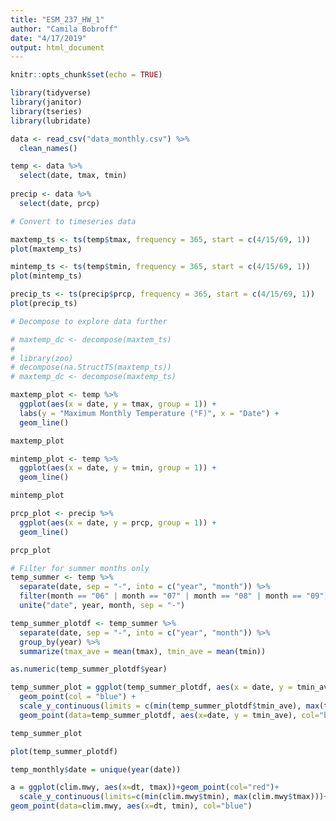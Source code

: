 ```yaml
---
title: "ESM_237_HW_1"
author: "Camila Bobroff"
date: "4/17/2019"
output: html_document
---
```


```r
knitr::opts_chunk$set(echo = TRUE)
```

```r
library(tidyverse)
library(janitor)
library(tseries)
library(lubridate)
```

```r

data <- read_csv("data_monthly.csv") %>% 
  clean_names()

temp <- data %>%
  select(date, tmax, tmin)
  
precip <- data %>% 
  select(date, prcp)

```

```r
# Convert to timeseries data

maxtemp_ts <- ts(temp$tmax, frequency = 365, start = c(4/15/69, 1))
plot(maxtemp_ts)

mintemp_ts <- ts(temp$tmin, frequency = 365, start = c(4/15/69, 1))
plot(mintemp_ts)

precip_ts <- ts(precip$prcp, frequency = 365, start = c(4/15/69, 1))
plot(precip_ts)

# Decompose to explore data further

# maxtemp_dc <- decompose(maxtem_ts)
# 
# library(zoo)
# decompose(na.StructTS(maxtemp_ts))
# maxtemp_dc <- decompose(maxtemp_ts)

```

```r
maxtemp_plot <- temp %>% 
  ggplot(aes(x = date, y = tmax, group = 1)) +
  labs(y = "Maximum Monthly Temperature (°F)", x = "Date") +
  geom_line()

maxtemp_plot

mintemp_plot <- temp %>%
  ggplot(aes(x = date, y = tmin, group = 1)) +
  geom_line()

mintemp_plot

prcp_plot <- precip %>%
  ggplot(aes(x = date, y = prcp, group = 1)) +
  geom_line()

prcp_plot
```

```r

# Filter for summer months only
temp_summer <- temp %>% 
  separate(date, sep = "-", into = c("year", "month")) %>% 
  filter(month == "06" | month == "07" | month == "08" | month == "09") %>% 
  unite("date", year, month, sep = "-")

temp_summer_plotdf <- temp_summer %>%
  separate(date, sep = "-", into = c("year", "month")) %>% 
  group_by(year) %>% 
  summarize(tmax_ave = mean(tmax), tmin_ave = mean(tmin)) 

as.numeric(temp_summer_plotdf$year)

temp_summer_plot = ggplot(temp_summer_plotdf, aes(x = date, y = tmin_ave)) +
  geom_point(col = "blue") + 
  scale_y_continuous(limits = c(min(temp_summer_plotdf$tmin_ave), max(temp_summer_plotdf$tmax_ave))) +
  geom_point(data=temp_summer_plotdf, aes(x=date, y = tmin_ave), col="blue")

temp_summer_plot

plot(temp_summer_plotdf)

temp_monthly$date = unique(year(date))

a = ggplot(clim.mwy, aes(x=dt, tmax))+geom_point(col="red")+
  scale_y_continuous(limits=c(min(clim.mwy$tmin), max(clim.mwy$tmax)))+
geom_point(data=clim.mwy, aes(x=dt, tmin), col="blue")
```